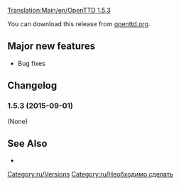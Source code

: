 {{ru/Необходимо сделать|Исправить текст на русский}}
[[Translation:Main/en/OpenTTD 1.5.3]]

{{en/Release|prev=OpenTTD 1.5.2|next=Roadmap 1.6|date=2015-12-03}}

{{en/-}}{{ru/OTTDВерсии}}

You can download this release from [http://www.openttd.org/en/download-stable/1.5.3 openttd.org].

==Major new features==
* Bug fixes

==Changelog==
===1.5.3 (2015-09-01)===
(None)

==See Also==
* {{en/OTTDNewsArticle|221|The 1.5.3 news article}}
 
[[Category:ru/Versions]]
[[Category:ru/Необходимо сделать]]
